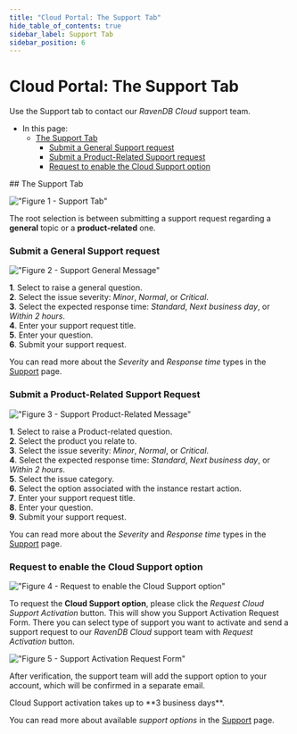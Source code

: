 ```yaml
---
title: "Cloud Portal: The Support Tab"
hide_table_of_contents: true
sidebar_label: Support Tab
sidebar_position: 6
---
```



# Cloud Portal: The Support Tab

<Admonition type="note" title="Note">

Use the Support tab to contact our *RavenDB Cloud* support team.

* In this page:  
  * [The Support Tab](../../cloud/portal/cloud-portal-support-tab.mdx#the-support-tab)  
     * [Submit a General Support request](../../cloud/portal/cloud-portal-support-tab.mdx#submit-a-general-support-request)  
     * [Submit a Product-Related Support request](../../cloud/portal/cloud-portal-support-tab.mdx#submit-a-product-related-support-request)
     * [Request to enable the Cloud Support option](../../cloud/portal/cloud-portal-support-tab.mdx#request-to-enable-the-cloud-support-option)
</Admonition>
## The Support Tab

!["Figure 1 - Support Tab"](./assets/portal-support-tab.png)

The root selection is between submitting a support request regarding a **general** topic or a **product-related** one.  
### Submit a General Support request  

!["Figure 2 - Support General Message"](./assets/portal-support-general-question-cloud-support.png)

   **1**. Select to raise a general question.  
   **2**. Select the issue severity: *Minor*, *Normal*, or *Critical*.  
   **3**. Select the expected response time: *Standard*, *Next business day*, or *Within 2 hours*.  
   **4**. Enter your support request title.  
   **5**. Enter your question.  
   **6**. Submit your support request.

You can read more about the *Severity* and *Response time* types in the [Support](../../cloud/cloud-support.mdx#response-time-types) page.
### Submit a Product-Related Support Request  

!["Figure 3 - Support Product-Related Message"](./assets/portal-support-instance-related-question-cloud-support.png)
    
   **1**. Select to raise a Product-related question.  
   **2**. Select the product you relate to.  
   **3**. Select the issue severity: *Minor*, *Normal*, or *Critical*.  
   **4**. Select the expected response time: *Standard*, *Next business day*, or *Within 2 hours*.  
   **5**. Select the issue category.  
   **6**. Select the option associated with the instance restart action.  
   **7**. Enter your support request title.  
   **8**. Enter your question.  
   **9**. Submit your support request.

You can read more about the *Severity* and *Response time* types in the [Support](../../cloud/cloud-support.mdx#response-time-types) page.
### Request to enable the Cloud Support option

!["Figure 4 - Request to enable the Cloud Support option"](./assets/portal-support-request-cloud-support-on-free-support.png)

To request the **Cloud Support option**, please click the *Request Cloud Support Activation* button.
This will show you Support Activation Request Form. There you can select type of support you want to activate and send a
support request to our *RavenDB Cloud* support team with *Request Activation* button.

!["Figure 5 - Support Activation Request Form"](./assets/portal-support-activation-request-form.png)


After verification, the support team will add the support option to your account, which 
will be confirmed in a separate email.

<Admonition type="info" title="Info">
Cloud Support activation takes up to **3 business days**.
</Admonition>

You can read more about available *support options* in the [Support](../../cloud/cloud-support.mdx#available-support-options) page.


